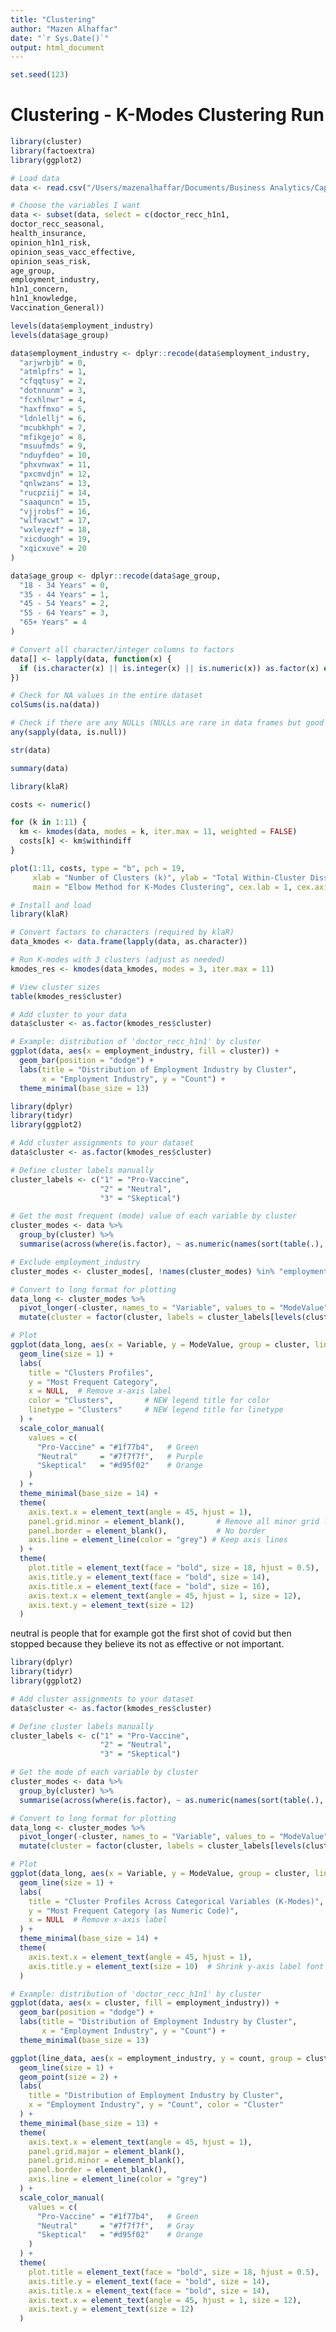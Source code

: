 ```yaml
---
title: "Clustering"
author: "Mazen Alhaffar"
date: "`r Sys.Date()`"
output: html_document
---
```


```r
set.seed(123)
```

# Clustering - K-Modes Clustering Run
```r
library(cluster)
library(factoextra)
library(ggplot2)

# Load data
data <- read.csv("/Users/mazenalhaffar/Documents/Business Analytics/Capstone/Final_h1n1_fulldataset_CLEANED_Labels.csv")

# Choose the variables I want
data <- subset(data, select = c(doctor_recc_h1n1,
doctor_recc_seasonal,
health_insurance,
opinion_h1n1_risk,
opinion_seas_vacc_effective,
opinion_seas_risk,
age_group,
employment_industry,
h1n1_concern,
h1n1_knowledge,
Vaccination_General))

levels(data$employment_industry)
levels(data$age_group)

data$employment_industry <- dplyr::recode(data$employment_industry,
  "arjwrbjb" = 0,
  "atmlpfrs" = 1,
  "cfqqtusy" = 2,
  "dotnnunm" = 3,
  "fcxhlnwr" = 4,
  "haxffmxo" = 5,
  "ldnlellj" = 6,
  "mcubkhph" = 7,
  "mfikgejo" = 8,
  "msuufmds" = 9,
  "nduyfdeo" = 10,
  "phxvnwax" = 11,
  "pxcmvdjn" = 12,
  "qnlwzans" = 13,
  "rucpziij" = 14,
  "saaquncn" = 15,
  "vjjrobsf" = 16,
  "wlfvacwt" = 17,
  "wxleyezf" = 18,
  "xicduogh" = 19,
  "xqicxuve" = 20
)

data$age_group <- dplyr::recode(data$age_group,
  "18 - 34 Years" = 0,
  "35 - 44 Years" = 1,
  "45 - 54 Years" = 2,
  "55 - 64 Years" = 3,
  "65+ Years" = 4
)

# Convert all character/integer columns to factors
data[] <- lapply(data, function(x) {
  if (is.character(x) || is.integer(x) || is.numeric(x)) as.factor(x) else x
})

# Check for NA values in the entire dataset
colSums(is.na(data))

# Check if there are any NULLs (NULLs are rare in data frames but good to check)
any(sapply(data, is.null))

str(data)
```

```r
summary(data)
```


```r
library(klaR)

costs <- numeric()

for (k in 1:11) {
  km <- kmodes(data, modes = k, iter.max = 11, weighted = FALSE)
  costs[k] <- km$withindiff
}

plot(1:11, costs, type = "b", pch = 19,
     xlab = "Number of Clusters (k)", ylab = "Total Within-Cluster Dissimilarity",
     main = "Elbow Method for K-Modes Clustering", cex.lab = 1, cex.axis = 1.1, font.lab = 2)
```

```r
# Install and load
library(klaR)

# Convert factors to characters (required by klaR)
data_kmodes <- data.frame(lapply(data, as.character))

# Run K-modes with 3 clusters (adjust as needed)
kmodes_res <- kmodes(data_kmodes, modes = 3, iter.max = 11)

# View cluster sizes
table(kmodes_res$cluster)

# Add cluster to your data
data$cluster <- as.factor(kmodes_res$cluster)
```

```r
# Example: distribution of 'doctor_recc_h1n1' by cluster
ggplot(data, aes(x = employment_industry, fill = cluster)) +
  geom_bar(position = "dodge") +
  labs(title = "Distribution of Employment Industry by Cluster",
       x = "Employment Industry", y = "Count") +
  theme_minimal(base_size = 13)
```

```r
library(dplyr)
library(tidyr)
library(ggplot2)

# Add cluster assignments to your dataset
data$cluster <- as.factor(kmodes_res$cluster)

# Define cluster labels manually
cluster_labels <- c("1" = "Pro-Vaccine", 
                    "2" = "Neutral", 
                    "3" = "Skeptical")

# Get the most frequent (mode) value of each variable by cluster
cluster_modes <- data %>%
  group_by(cluster) %>%
  summarise(across(where(is.factor), ~ as.numeric(names(sort(table(.), decreasing = TRUE))[1])))

# Exclude employment_industry
cluster_modes <- cluster_modes[, !names(cluster_modes) %in% "employment_industry"]

# Convert to long format for plotting
data_long <- cluster_modes %>%
  pivot_longer(-cluster, names_to = "Variable", values_to = "ModeValue") %>%
  mutate(cluster = factor(cluster, labels = cluster_labels[levels(cluster)]))

# Plot
ggplot(data_long, aes(x = Variable, y = ModeValue, group = cluster, linetype = cluster, color = cluster)) +
  geom_line(size = 1) +
  labs(
    title = "Clusters Profiles",
    y = "Most Frequent Category",
    x = NULL,  # Remove x-axis label
    color = "Clusters",       # NEW legend title for color
    linetype = "Clusters"     # NEW legend title for linetype
  ) +
  scale_color_manual(
    values = c(
      "Pro-Vaccine" = "#1f77b4",   # Green
      "Neutral"     = "#7f7f7f",   # Purple
      "Skeptical"   = "#d95f02"    # Orange
    )
  ) +
  theme_minimal(base_size = 14) +
  theme(
    axis.text.x = element_text(angle = 45, hjust = 1),
    panel.grid.minor = element_blank(),       # Remove all minor grid lines
    panel.border = element_blank(),           # No border
    axis.line = element_line(color = "grey") # Keep axis lines
  ) +
  theme(
    plot.title = element_text(face = "bold", size = 18, hjust = 0.5),    # Bold, large, centered title
    axis.title.y = element_text(face = "bold", size = 14),               # Bold, larger y-axis label
    axis.title.x = element_text(face = "bold", size = 16),               # (If x-label is later added)
    axis.text.x = element_text(angle = 45, hjust = 1, size = 12),        # Resize x-axis ticks
    axis.text.y = element_text(size = 12)                                # Resize y-axis ticks
  )

```
neutral is people that for example got the first shot of covid but then stopped because they believe its not as effective or not important.

```r
library(dplyr)
library(tidyr)
library(ggplot2)

# Add cluster assignments to your dataset
data$cluster <- as.factor(kmodes_res$cluster)

# Define cluster labels manually
cluster_labels <- c("1" = "Pro-Vaccine", 
                    "2" = "Neutral", 
                    "3" = "Skeptical")

# Get the mode of each variable by cluster
cluster_modes <- data %>%
  group_by(cluster) %>%
  summarise(across(where(is.factor), ~ as.numeric(names(sort(table(.), decreasing = TRUE))[1])))

# Convert to long format for plotting
data_long <- cluster_modes %>%
  pivot_longer(-cluster, names_to = "Variable", values_to = "ModeValue") %>%
  mutate(cluster = factor(cluster, labels = cluster_labels[levels(cluster)]))

# Plot
ggplot(data_long, aes(x = Variable, y = ModeValue, group = cluster, linetype = cluster, color = cluster)) +
  geom_line(size = 1) +
  labs(
    title = "Cluster Profiles Across Categorical Variables (K-Modes)",
    y = "Most Frequent Category (as Numeric Code)",
    x = NULL  # Remove x-axis label
  ) +
  theme_minimal(base_size = 14) +
  theme(
    axis.text.x = element_text(angle = 45, hjust = 1),
    axis.title.y = element_text(size = 10)  # Shrink y-axis label font size
  )

```

```r
# Example: distribution of 'doctor_recc_h1n1' by cluster
ggplot(data, aes(x = cluster, fill = employment_industry)) +
  geom_bar(position = "dodge") +
  labs(title = "Distribution of Employment Industry by Cluster",
       x = "Employment Industry", y = "Count") +
  theme_minimal(base_size = 13)
```


```r
ggplot(line_data, aes(x = employment_industry, y = count, group = cluster, color = cluster)) +
  geom_line(size = 1) +
  geom_point(size = 2) +
  labs(
    title = "Distribution of Employment Industry by Cluster",
    x = "Employment Industry", y = "Count", color = "Cluster"
  ) +
  theme_minimal(base_size = 13) +
  theme(
    axis.text.x = element_text(angle = 45, hjust = 1),
    panel.grid.major = element_blank(),
    panel.grid.minor = element_blank(),
    panel.border = element_blank(),
    axis.line = element_line(color = "grey")
  ) +
  scale_color_manual(
    values = c(
      "Pro-Vaccine" = "#1f77b4",   # Green
      "Neutral"     = "#7f7f7f",   # Gray
      "Skeptical"   = "#d95f02"    # Orange
    )
  ) +
  theme(
    plot.title = element_text(face = "bold", size = 18, hjust = 0.5),
    axis.title.y = element_text(face = "bold", size = 14),
    axis.title.x = element_text(face = "bold", size = 14),
    axis.text.x = element_text(angle = 45, hjust = 1, size = 12),
    axis.text.y = element_text(size = 12)
  )


```


